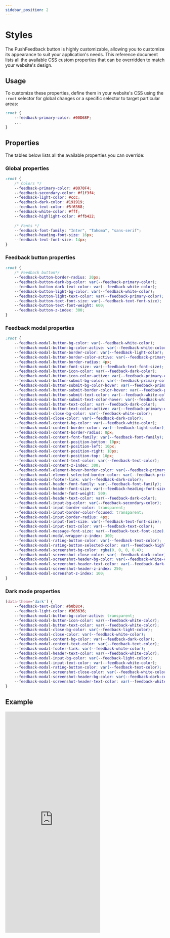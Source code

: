 ```yaml
---
sidebar_position: 2
---
```


# Styles

The PushFeedback button is highly customizable, allowing you to customize its appearance to suit your application's needs.
This reference document lists all the available CSS custom properties that can be overridden to match your website's design.

## Usage

To customize these properties, define them in your website's CSS using the `:root` selector for global changes or a specific selector to target particular areas:

```css
:root {
    --feedback-primary-color: #00D68F;
    ...
}
```

## Properties

The tables below lists all the available properties you can override:

### Global properties

```css
:root {
    /* Colors */
    --feedback-primary-color: #0070F4;
    --feedback-secondary-color: #f1f3f4;
    --feedback-light-color: #ccc;
    --feedback-dark-color: #191919;
    --feedback-text-color: #5f6368;
    --feedback-white-color: #fff;
    --feedback-highlight-color: #ffb422;
        
    /* Fonts */
    --feedback-font-family: "Inter", "Tahoma", "sans-serif";
    --feedback-heading-font-size: 16px;
    --feedback-text-font-size: 14px;
}
```

### Feedback button properties

```css
:root {
    /* Feedback button*/
    --feedback-button-border-radius: 20px;
    --feedback-button-dark-bg-color: var(--feedback-primary-color);
    --feedback-button-dark-text-color: var(--feedback-white-color);
    --feedback-button-light-bg-color: var(--feedback-white-color);
    --feedback-button-light-text-color: var(--feedback-primary-color);
    --feedback-button-text-font-size: var(--feedback-text-font-size);
    --feedback-button-text-font-weight: 600;
    --feedback-button-z-index: 300;
}
```

###  Feedback modal properties

```css
:root {
    --feedback-modal-button-bg-color: var(--feedback-white-color);
    --feedback-modal-button-bg-color-active: var(--feedback-white-color);
    --feedback-modal-button-border-color: var(--feedback-light-color);
    --feedback-modal-button-border-color-active: var(--feedback-primary-color);
    --feedback-modal-button-border-radius: 4px;
    --feedback-modal-button-font-size: var(--feedback-text-font-size);
    --feedback-modal-button-icon-color: var(--feedback-dark-color);
    --feedback-modal-button-icon-color-active: var(--feedback-primary-color);
    --feedback-modal-button-submit-bg-color: var(--feedback-primary-color);
    --feedback-modal-button-submit-bg-color-hover: var(--feedback-primary-color);
    --feedback-modal-button-submit-border-color-hover: var(--feedback-primary-color);
    --feedback-modal-button-submit-text-color: var(--feedback-white-color);
    --feedback-modal-button-submit-text-color-hover: var(--feedback-white-color);
    --feedback-modal-button-text-color: var(--feedback-dark-color);
    --feedback-modal-button-text-color-active: var(--feedback-primary-color);
    --feedback-modal-close-bg-color: var(--feedback-white-color);
    --feedback-modal-close-color: var(--feedback-dark-color);
    --feedback-modal-content-bg-color: var(--feedback-white-color);
    --feedback-modal-content-border-color: var(--feedback-light-color);
    --feedback-modal-content-border-radius: 8px;
    --feedback-modal-content-font-family: var(--feedback-font-family);
    --feedback-modal-content-position-bottom: 10px;
    --feedback-modal-content-position-left: 10px;
    --feedback-modal-content-position-right: 10px;
    --feedback-modal-content-position-top: 10px;
    --feedback-modal-content-text-color: var(--feedback-text-color);
    --feedback-modal-content-z-index: 300;
    --feedback-modal-element-hover-border-color: var(--feedback-primary-color);
    --feedback-modal-element-selected-border-color: var(--feedback-primary-color);
    --feedback-modal-footer-link: var(--feedback-dark-color);
    --feedback-modal-header-font-family: var(--feedback-font-family);
    --feedback-modal-header-font-size: var(--feedback-heading-font-size);
    --feedback-modal-header-font-weight: 500;
    --feedback-modal-header-text-color: var(--feedback-dark-color);
    --feedback-modal-input-bg-color: var(--feedback-secondary-color);
    --feedback-modal-input-border-color: transparent;
    --feedback-modal-input-border-color-focused: transparent;
    --feedback-modal-input-border-radius: 4px;
    --feedback-modal-input-font-size: var(--feedback-text-font-size);
    --feedback-modal-input-text-color: var(--feedback-text-color);
    --feedback-modal-message-font-size: var(--feedback-text-font-size);
    --feedback-modal-modal-wrapper-z-index: 300;
    --feedback-modal-rating-button-color: var(--feedback-text-color);
    --feedback-modal-rating-button-selected-color: var(--feedback-highlight-color);
    --feedback-modal-screenshot-bg-color: rgba(0, 0, 0, 0.4);
    --feedback-modal-screenshot-close-color: var(--feedback-dark-color);
    --feedback-modal-screenshot-header-bg-color: var(--feedback-white-color);
    --feedback-modal-screenshot-header-text-color: var(--feedback-dark-color);
    --feedback-modal-screenshot-header-z-index: 250;
    --feedback-modal-screnshot-z-index: 100;
}
```


### Dark mode properties

```css
[data-theme='dark'] {
    --feedback-text-color: #b0b8c4;
    --feedback-light-color: #363636;
    --feedback-modal-button-bg-color-active: transparent;
    --feedback-modal-button-icon-color: var(--feedback-white-color);
    --feedback-modal-button-text-color: var(--feedback-white-color);
    --feedback-modal-close-bg-color: var(--feedback-light-color);
    --feedback-modal-close-color: var(--feedback-white-color);
    --feedback-modal-content-bg-color: var(--feedback-dark-color);
    --feedback-modal-content-text-color: var(--feedback-text-color);
    --feedback-modal-footer-link: var(--feedback-white-color);
    --feedback-modal-header-text-color: var(--feedback-white-color);
    --feedback-modal-input-bg-color: var(--feedback-light-color);
    --feedback-modal-input-text-color: var(--feedback-white-color);
    --feedback-modal-rating-button-color: var(--feedback-text-color);
    --feedback-modal-screenshot-close-color: var(--feedback-white-color);
    --feedback-modal-screenshot-header-bg-color: var(--feedback-dark-color);
    --feedback-modal-screenshot-header-text-color: var(--feedback-white-color);
}
```

## Example

<iframe height="700" style={{width: '100%'}} scrolling="no" title="Untitled" src="https://codepen.io/David-Garcia-the-bashful/embed/abQRZNw?default-tab=html%2Cresult&theme-id=dark" frameborder="no" loading="lazy" allowtransparency="true" allowfullscreen="true">
  See the Pen <a href="https://codepen.io/David-Garcia-the-bashful/pen/abQRZNw">
  Untitled</a> by David Garcia (<a href="https://codepen.io/David-Garcia-the-bashful">@David-Garcia-the-bashful</a>)
  on <a href="https://codepen.io">CodePen</a>.
</iframe>
